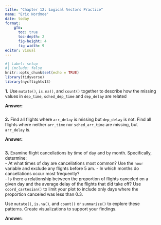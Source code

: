 ```yaml
---
title: "Chapter 12: Logical Vectors Practice"
name: "Eric Nordmoe"
date: today
format: 
    gfm: 
      toc: true
      toc-depth: 2
      fig-height: 4
      fig-width: 9
editor: visual
---
```


```r
#| label: setup
#| include: false
knitr::opts_chunk$set(echo = TRUE)
library(tidyverse)
library(nycflights13)
```

**1.** Use `mutate()`, `is.na()`, and `count()` together to describe how the missing values in `dep_time`, `sched_dep_time` and `dep_delay` are related

**Answer:**

```r

```

**2.** Find all flights where `arr_delay` is missing but `dep_delay` is not. Find all flights where neither `arr_time` nor `sched_arr_time` are missing, but `arr_delay` is.

**Answer:**

```r

```


**3.** Examine flight cancellations by time of day and by month. Specifically, determine:  
- At what times of day are cancellations most common? Use the `hour` variable and exclude any flights before 5 am.
- In which months do cancellations occur most frequently?  
- Is there a relationship between the proportion of flights canceled on a given day and the average delay of the flights that did take off?  Use `coord_cartesian()` to limit your plot to include only days where the proportion canceled was less than 0.3.
  
Use `mutate()`, `is.na()`, and `count()` or `summarize()` to explore these patterns. Create visualizations to support your findings.

**Answer:** 

```r

```

